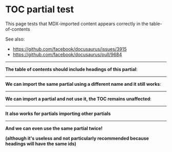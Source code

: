 
# TOC partial test

This page tests that MDX-imported content appears correctly in the table-of-contents

See also:

- https://github.com/facebook/docusaurus/issues/3915
- https://github.com/facebook/docusaurus/pull/9684

---

**The table of contents should include headings of this partial**:

<Partial />

---

**We can import the same partial using a different name and it still works**:


<WeirdLocalName />

---

**We can import a partial and not use it, the TOC remains unaffected**:


---


**It also works for partials importing other partials**

<FirstLevelPartial />

---

**And we can even use the same partial twice!**

**(although it's useless and not particularly recommended because headings will have the same ids)**

<FirstLevelPartial />
